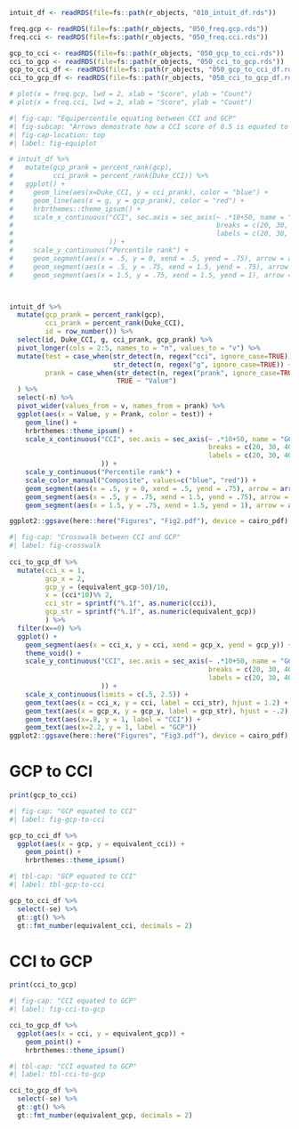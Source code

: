 

```r
intuit_df <- readRDS(file=fs::path(r_objects, "010_intuit_df.rds"))

freq.gcp <- readRDS(file=fs::path(r_objects, "050_freq.gcp.rds"))
freq.cci <- readRDS(file=fs::path(r_objects, "050_freq.cci.rds"))

gcp_to_cci <- readRDS(file=fs::path(r_objects, "050_gcp_to_cci.rds"))
cci_to_gcp <- readRDS(file=fs::path(r_objects, "050_cci_to_gcp.rds"))
gcp_to_cci_df <- readRDS(file=fs::path(r_objects, "050_gcp_to_cci_df.rds"))
cci_to_gcp_df <- readRDS(file=fs::path(r_objects, "050_cci_to_gcp_df.rds"))


```

```r
# plot(x = freq.gcp, lwd = 2, xlab = "Score", ylab = "Count")  
# plot(x = freq.cci, lwd = 2, xlab = "Score", ylab = "Count")  

```

```r
#| fig-cap: "Equipercentile equating between CCI and GCP"
#| fig-subcap: "Arrows demostrate how a CCI score of 0.5 is equated to a GCP score of 65"
#| fig-cap-location: top
#| label: fig-equiplot

# intuit_df %>%
#   mutate(gcp_prank = percent_rank(gcp),
#          cci_prank = percent_rank(Duke_CCI)) %>%
#   ggplot() +
#     geom_line(aes(x=Duke_CCI, y = cci_prank), color = "blue") +
#     geom_line(aes(x = g, y = gcp_prank), color = "red") +
#     hrbrthemes::theme_ipsum() +
#     scale_x_continuous("CCI", sec.axis = sec_axis(~ .*10+50, name = "GCP", 
#                                                   breaks = c(20, 30, 40, 50, 60, 70, 80),
#                                                   labels = c(20, 30, 40, 50, 60, 70, 80)
#                        )) +
#     scale_y_continuous("Percentile rank") +
#     geom_segment(aes(x = .5, y = 0, xend = .5, yend = .75), arrow = arrow()) +
#     geom_segment(aes(x = .5, y = .75, xend = 1.5, yend = .75), arrow = arrow()) + 
#     geom_segment(aes(x = 1.5, y = .75, xend = 1.5, yend = 1), arrow = arrow()) 



intuit_df %>%
  mutate(gcp_prank = percent_rank(gcp),
         cci_prank = percent_rank(Duke_CCI),
         id = row_number()) %>%
  select(id, Duke_CCI, g, cci_prank, gcp_prank) %>%
  pivot_longer(cols = 2:5, names_to = "n", values_to = "v") %>%
  mutate(test = case_when(str_detect(n, regex("cci", ignore_case=TRUE)) ~ "CCI",
                          str_detect(n, regex("g", ignore_case=TRUE)) ~ "GCP"),
         prank = case_when(str_detect(n, regex("prank", ignore_case=TRUE)) ~ "Prank",
                           TRUE ~ "Value")
  ) %>%
  select(-n) %>%
  pivot_wider(values_from = v, names_from = prank) %>%
  ggplot(aes(x = Value, y = Prank, color = test)) +
    geom_line() +
    hrbrthemes::theme_ipsum() +
    scale_x_continuous("CCI", sec.axis = sec_axis(~ .*10+50, name = "GCP", 
                                                  breaks = c(20, 30, 40, 50, 60, 70, 80),
                                                  labels = c(20, 30, 40, 50, 60, 70, 80)
                       )) +
    scale_y_continuous("Percentile rank") +
    scale_color_manual("Composite", values=c("blue", "red")) +
    geom_segment(aes(x = .5, y = 0, xend = .5, yend = .75), arrow = arrow(), color="black") +
    geom_segment(aes(x = .5, y = .75, xend = 1.5, yend = .75), arrow = arrow(), color="black") + 
    geom_segment(aes(x = 1.5, y = .75, xend = 1.5, yend = 1), arrow = arrow(), color="black") 

ggplot2::ggsave(here::here("Figures", "Fig2.pdf"), device = cairo_pdf)
``` 

```r
#| fig-cap: "Crosswalk between CCI and GCP"
#| label: fig-crosswalk
 
cci_to_gcp_df %>%
  mutate(cci_x = 1,
         gcp_x = 2, 
         gcp_y = (equivalent_gcp-50)/10,
         x = (cci*10)%% 2,
         cci_str = sprintf("%.1f", as.numeric(cci)),
         gcp_str = sprintf("%.1f", as.numeric(equivalent_gcp))
         ) %>%
  filter(x==0) %>%
  ggplot() +
    geom_segment(aes(x = cci_x, y = cci, xend = gcp_x, yend = gcp_y)) +
    theme_void() +
    scale_y_continuous("CCI", sec.axis = sec_axis(~ .*10+50, name = "GCP", 
                                                  breaks = c(20, 30, 40, 50, 60, 70, 80),
                                                  labels = c(20, 30, 40, 50, 60, 70, 80)
                       )) +
    scale_x_continuous(limits = c(.5, 2.5)) +
    geom_text(aes(x = cci_x, y = cci, label = cci_str), hjust = 1.2) +
    geom_text(aes(x = gcp_x, y = gcp_y, label = gcp_str), hjust = -.2) +
    geom_text(aes(x=.8, y = 1, label = "CCI")) +
    geom_text(aes(x=2.2, y = 1, label = "GCP"))
ggplot2::ggsave(here::here("Figures", "Fig3.pdf"), device = cairo_pdf)
```

# GCP to CCI

```r
print(gcp_to_cci)
```

```r
#| fig-cap: "GCP equated to CCI"
#| label: fig-gcp-to-cci

gcp_to_cci_df %>%
  ggplot(aes(x = gcp, y = equivalent_cci)) +
    geom_point() +
    hrbrthemes::theme_ipsum()

```

```r
#| tbl-cap: "GCP equated to CCI"
#| label: tbl-gcp-to-cci

gcp_to_cci_df %>%
  select(-se) %>%
  gt::gt() %>%
  gt::fmt_number(equivalent_cci, decimals = 2)

```

# CCI to GCP

```r
print(cci_to_gcp)
```

```r
#| fig-cap: "CCI equated to GCP"
#| label: fig-cci-to-gcp

cci_to_gcp_df %>%
  ggplot(aes(x = cci, y = equivalent_gcp)) +
    geom_point() +
    hrbrthemes::theme_ipsum()

```

```r
#| tbl-cap: "CCI equated to GCP"
#| label: tbl-cci-to-gcp

cci_to_gcp_df %>%
  select(-se) %>%
  gt::gt() %>%
  gt::fmt_number(equivalent_gcp, decimals = 2)

```
